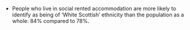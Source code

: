* People who live in social rented accommodation are more likely to identify as being of ‘White Scottish’ ethnicity  than the population as a whole: 84% compared to 78%.
